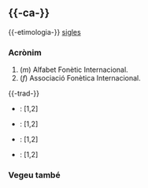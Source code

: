{{vegeu|afi|afí}}

== {{-ca-}} ==
{{ca-pron|/ˈa.fi/}}
{{-etimologia-}} [[sigles]]

=== Acrònim ===
{{entrada|ca|acrònim}}

# (''m'') Alfabet Fonètic Internacional.
# (''f'') Associació Fonètica Internacional.

{{-trad-}}
{{inici}}
* {{de}}: {{trad|de|IPA}} [1,2]
* {{en}}: {{trad|en|IPA}} [1,2]
{{mig}}
* {{es}}: {{trad|es|AFI}} [1,2]
* {{fr}}: {{trad|fr|API}} [1,2]
{{final}}

=== Vegeu també ===
{{Wikimedia|Viquipèdia=AFI}}

